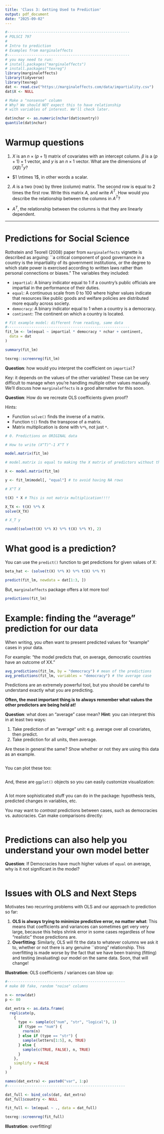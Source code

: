 ```yaml
---
title: 'Class 3: Getting Used to Prediction'
output: pdf_document
date: "2025-09-02"
---
```


```r
#--------------------------------------------------------
# POLSCI 797
#
# Intro to prediction
# Examples from marginaleffects
#--------------------------------------------------------
# you may need to run:
# install.packages("marginaleffects")
# install.packages("texreg")
library(marginaleffects)
library(tidyverse)
library(texreg)
dat <- read.csv("https://marginaleffects.com/data/impartiality.csv")
dat$X <- NULL

# Make a "nonsense" column
# Why? We should NOT expect this to have relationship
# with variables of interest. We'll check later.

dat$nchar <- as.numeric(nchar(dat$country))
quantile(dat$nchar)
```

# Warmup questions

1.  $X$ is an $n \times (p+1)$ matrix of covariates with an intercept
column. $\beta$ is a $(p + 1) \times 1$ vector, and $y$ is an $n
\times 1$ vector. What are the dimensions of $(X\beta)^Ty$?
- $1 \ntimes 1$, in other words a scalar.

2.  $A$ is a two (row) by three (column) matrix. The second row is
equal to 2 times the first row. Write this matrix $A$, and write
$A^T$. How would you describe the relationship between the columns
in $A^T$?

- $A^T$, the relationship between the columns is that they are linearly dependent. 

------------------------------------------------------------------------

# Predictions for Social Science

Rothstein and Teorell (2008) paper from `marginaleffects` vignette is described
as arguing: ``a critical component of good governance in a country is the
impartiality of its government institutions, or the degree to which state power
is exercised according to written laws rather than personal connections or
biases."  The variables they included:

- `impartial`: A binary indicator equal to 1 if a country's public officials are impartial in the performance of their duties.
- `equal`: A continuous scale from 0 to 100 where higher values indicate that resources like public goods and welfare policies are distributed more equally across society.
- `democracy`: A binary indicator equal to 1 when a country is a democracy.
- `continent`: The continent on which a country is located.

```r
# Fit example model: different from reading, same data
#--------------------------------------------------------
fit_lm <- lm(equal ~ impartial * democracy * nchar + continent,
  data = dat
)

summary(fit_lm)

texreg::screenreg(fit_lm)
```

**Question**: how would you interpret the coefficient on `impartial`?

Key: it depends on the values of the other variables! These can be very difficult to manage when you're handling multiple other values manually. We'll discuss how `marginaleffects` is a good alternative for this soon.

**Question**: How do we recreate OLS coefficients given proof?

Hints:

- Function `solve()` finds the inverse of a matrix.
- Function `t()` finds the transpose of a matrix.
- Matrix multiplication is done with `%*%`, not just `*`.

```r
# 0. Predictions on ORIGINAL data

# How to write (X^T)^-1 X^T Y

model.matrix(fit_lm)

# model.matrix is equal to making the X matrix of predictors without the outcome variable

X <- model.matrix(fit_lm)

y <- fit_lm$model[, "equal"] # to avoid having NA rows

# X^T X

t(X) * X # This is not matrix multiplication!!!!

X_TX <- t(X) %*% X
solve(X_TX)

# X_T y

round((solve(t(X) %*% X) %*% t(X) %*% Y), 2)
```

# What good is a prediction?

You can use the `predict()` function to get predictions for given values of X:

```r
beta_hat <- (solve(t(X) %*% X) %*% t(X) %*% Y)

predict(fit_lm, newdata = dat[1:3, ])
```

But, `marginaleffects` package offers a lot more too!

```r
predictions(fit_lm)
```

# Example: finding the "average" prediction for our data

When writing, you often want to present predicted values for "example" cases in your data.

For example: "the model predicts that, on average, democratic countries have an outcome of XX." 

```r
avg_predictions(fit_lm, by = "democracy") # mean of the predictions
avg_predictions(fit_lm, variables = "democracy") # the average case
```

Predictions are an extremely powerful tool, but you should be careful to understand exactly what you are predicting.

**Often, the most important thing is to always remember what values the other predictors are being held at!**

**Question**: what does an "average" case mean? **Hint**: you can interpret this in at least two ways:

1. Take prediction of an "average" unit: e.g. average over all covariates, then predict.
2. Take prediction for all units, then average.

Are these in general the same? Show whether or not they are using this data as an example.

```r

```
You can plot these too:

```r

```

And, these are `ggplot()` objects so you can easily customize visualization:

```r

```

A lot more sophisticated stuff you can do in the package: hypothesis tests, predicted changes in variables, etc.

You may want to *contrast* predictions between cases, such as democracies vs. autocracies. Can make comparisons directly:

```r

```

# Predictions can also help you understand your own model better

**Question**: If Democracies have much higher values of `equal` on average, why is it not significant in the model?

```r

```

# Issues with OLS and Next Steps

Motivates two recurring problems with OLS and our approach to prediction so far:

1. **OLS is always trying to minimize predictive error, no matter what**: This means that coefficients and variances can sometimes get very very large, because this helps shrink error in some cases regardless of how "realistic" those predictions are.
2. **Overfitting**: Similarly, OLS will fit the data to whatever columns we ask it to, whether or not there is any genuine ``strong" relationship. This overfitting is made worse by the fact that we have been training (fitting) and testing (evaluating) our model on the same data. Soon, that will change!

**Illustration**: OLS coefficients / variances can blow up:

```r
#------------------------------------------------------
# make 80 fake, random "noise" columns

n <- nrow(dat)
p <- 80

dat_extra <- as.data.frame(
  replicate(p,
    {
      type <- sample(c("num", "str", "logical"), 1)
      if (type == "num") {
        rnorm(n)
      } else if (type == "str") {
        sample(letters[1:5], n, TRUE)
      } else {
        sample(c(TRUE, FALSE), n, TRUE)
      }
    },
    simplify = FALSE
  )
)

names(dat_extra) <- paste0("var", 1:p)
#------------------------------------------------------
```

```r
dat_full <- bind_cols(dat, dat_extra)
dat_full$country <- NULL

fit_full <- lm(equal ~ ., data = dat_full)

texreg::screenreg(fit_full)
```

**Illustration**: overfitting!

```r

```
